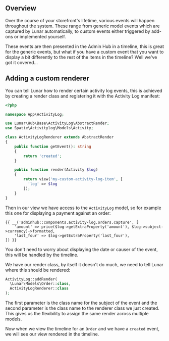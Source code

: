 ## Overview

Over the course of your storefront's lifetime, various events will happen throughout the system. These range from generic model events which are captured by Lunar automatically, to custom events either triggered by add-ons or implemented yourself.

These events are then presented in the Admin Hub in a timeline, this is great for the generic events, but what if you have a custom event that you want to display a bit differently to the rest of the items in the timeline? Well we've got it covered...

## Adding a custom renderer

You can tell Lunar how to render certain activity log events, this is achieved by creating a render class and registering it with the Activity Log manifest:

```php
<?php

namespace App\ActivityLog;

use Lunar\Hub\Base\ActivityLog\AbstractRender;
use Spatie\Activitylog\Models\Activity;

class ActivityLogRenderer extends AbstractRender
{
    public function getEvent(): string
    {
        return 'created';
    }

    public function render(Activity $log)
    {
        return view('my-custom-activity-log-item', [
          'log' => $log
        ]);
    }
}
```

Then in our view we have access to the `ActivityLog` model, so for example this one for displaying a payment against an order:

```blade
{{ __('adminhub::components.activity-log.orders.capture', [
    'amount' => price($log->getExtraProperty('amount'), $log->subject->currency)->formatted,
    'last_four' => $log->getExtraProperty('last_four'),
]) }}
```

<Tip>
You don't need to worry about displaying the date or causer of the event, this will be handled by the timeline.
</Tip>

We have our render class, by itself it doesn't do much, we need to tell Lunar where this should be rendered:

```php
ActivityLog::addRender(
  \Lunar\Models\Order::class,
  ActivityLogRenderer::class
);
```

The first parameter is the class name for the subject of the event and the second parameter is the class name to the renderer class we just created.
This gives us the flexibility to assign the same render across multiple models.

Now when we view the timeline for an `Order` and we have a `created` event, we will see our view rendered in the timeline.
